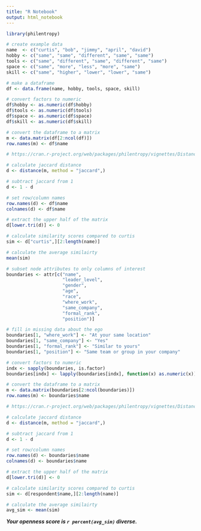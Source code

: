 ```yaml
---
title: "R Notebook"
output: html_notebook
---
```


```r
library(philentropy)
```


```r
# create example data
name  <- c("curtis", "bob", "jimmy", "april", "david")
hobby <- c("same", "same", "different", "same", "same")
tools <- c("same", "different", "same", "different", "same")
space <- c("same", "more", "less", "more", "same")
skill <- c("same", "higher", "lower", "lower", "same")

# make a dataframe
df <- data.frame(name, hobby, tools, space, skill)

# convert factors to numeric
df$hobby <- as.numeric(df$hobby)
df$tools <- as.numeric(df$tools)
df$space <- as.numeric(df$space)
df$skill <- as.numeric(df$skill)
```

```r
# convert the dataframe to a matrix
m <- data.matrix(df[2:ncol(df)])
row.names(m) <- df$name
```

```r
# https://cran.r-project.org/web/packages/philentropy/vignettes/Distances.html

# calculate jaccard distance
d <- distance(m, method = "jaccard",)

# subtract jaccard from 1
d <- 1 - d

# set row/column names
row.names(d) <- df$name
colnames(d) <- df$name

# extract the upper half of the matrix
d[lower.tri(d)] <- 0

# calculate similarity scores compared to curtis
sim <- d["curtis",][2:length(name)]

# calculate the average similairty
mean(sim)
```

```r
# subset node attributes to only columns of interest
boundaries <- attr[c("name", 
                     "leader_level", 
                     "gender", 
                     "age", 
                     "race", 
                     "where_work", 
                     "same_company", 
                     "formal_rank", 
                     "position")]

# fill in missing data about the ego
boundaries[1, "where_work"] <- "At your same location"
boundaries[1, "same_company"] <- "Yes"
boundaries[1, "formal_rank"] <- "Similar to yours"
boundaries[1, "position"] <- "Same team or group in your company"

# convert factors to numeric
indx <- sapply(boundaries, is.factor)
boundaries[indx] <- lapply(boundaries[indx], function(x) as.numeric(x))

# convert the dataframe to a matrix
m <- data.matrix(boundaries[2:ncol(boundaries)])
row.names(m) <- boundaries$name

# https://cran.r-project.org/web/packages/philentropy/vignettes/Distances.html

# calculate jaccard distance
d <- distance(m, method = "jaccard",)

# subtract jaccard from 1
d <- 1 - d

# set row/column names
row.names(d) <- boundaries$name
colnames(d) <- boundaries$name

# extract the upper half of the matrix
d[lower.tri(d)] <- 0

# calculate similarity scores compared to curtis
sim <- d[respondent$name,][2:length(name)]

# calculate the average similairty
avg_sim <- mean(sim)
```

***Your openness score is `r percent(avg_sim)` diverse.***